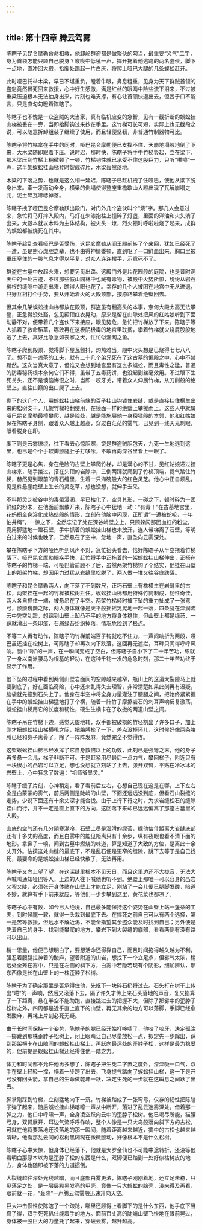```yaml
---
---
---
```

title: 第十四章 腾云驾雾
---




陈瞎子见昆仑摩勒舍命相救，他卸岭群盗都是做聚伙的勾当，最重要“义气”二字，身为首领怎能只顾自己脱身？喉咙中低吼一声，摔开拖着他逃跑的两名盗伙，脚下一点地，直冲回大殿，抬脚处踢起一片白灰，将爬上哑巴大腿的几条蜈蚣赶开。

此时哑巴托举木梁，早已不堪重负，瞪着牛眼，鼻息粗重，见身为天下群贼首领的盗魁竟然冒死回来救援，心中好生感激，满是红丝的眼睛中险些流下泪来，不过被重梁压迫根本无法抽身出来，片刻也难支撑，有心让首领快退出去，但苦于口不能言，只是直勾勾瞪着陈瞎子。

陈瞎子也不愧是一众盗贼的大当家，真有临机应变的急智，见有一截折断的蜈蚣挂山梯被丢在一旁，当即抬脚钩过来抄在手里。这竹梯可长可短，实际上也无截段之说，可以随意拆卸组装了继续了使用，而且轻便坚韧，非普通竹制器物可比。

陈瞎子将竹梯拿在手中的同时，哑巴昆仑摩勒便已支撑不住，天崩地塌般地倒了下来，大木梁随即跟着下压。说时迟，那时快，陈瞎子将手中竹梯竖起，立在梁下，那木梁压到竹梯上稍微顿了一顿，竹梯韧性就已承受不住这股巨力，只听“啪嚓”一声，这半架蜈蚣挂山梯登时裂成碎片，木梁轰然落地。

木粱的下落之势，也就是这么稍一延迟，陈瞎子已趁机拽了住哑巴，使他从粱下脱身出来。牵一发而动全身，横梁的倒塌使得整座重檐歇山大殿出现了瓦解崩塌之兆，泥土碎瓦哧哧掉落。

陈瞎子拽了哑巴昆仑摩勒跃出殿门，对门外几个盗伙叫个“烧”字。那几人会意过来，急忙将马灯摔入殿内，马灯在朱漆抱柱上撞碎了灯盏，里面的洋油和火头淌了出来，大殿本就以木料为主体结构，被火头一燎，烈火顿时呼啦啦烧了起来，成群的蜈蚣都被烧死在其中。

陈瞎子趁乱查看哑巴是否受伤，这昆仑摩勒从阎王殿前转了个来回，犹如已经死了一遭，虽是熊心虎胆之辈，也不由得神情委顿，直到呕了一口鲜血出来，胸口里被重压窒住的一股气息才得以平复，对众人连连摆手，示意死不了。

群盗在古墓中放起火来，想要另觅出路。这殿门外是片花园般的庭院，也是昔时洞天中的一处古迹，不过那些假山园林中也藏有毒物，被殿中火势所惊，纷纷从岩石树根的缝隙中游走出来，瞧得人眼也花了。幸存的几个人被困在地宫中无从进退，只好互相打个手势，要从开始着火的大殿顶部，按原路攀着绝壁回去。

但其余几架蜈蚣挂山梯都放在殿顶，群盗虽有翻高头的本事，奈何大殿太高无法攀登，正急得没处豁，忽见殿顶红衣晃动，原来是留在山隙处把风的红姑娘听到下面动静不对，便带着几个盗伙下来接应，眼见势危，急忙把竹梯放了下来。陈瞎子等人抓着了救命稻草，哪敢再在这极阴极毒的地宫里耽搁，攀着竹梯就火烧屁股般地逃了上去，真好比急急如丧家之犬，忙忙似漏网之鱼。

陈瞎子爬到殿顶，觉得脚下屋瓦颤抖，灼热难当，殿中火头想是已烧得七七八八了。想不到一盏茶的工夫，就有二十几个弟兄死在了这古墓的偏殿之中，心中不禁黯然。这次当真大意了，但谁又会想到地宫里有这么多蜈蚣，而且毒性之猛，普通的防毒秘药根本奈何它们不得，虽带了五毒药饼，也没起到丝毫效用。不过眼下生死关头，还不是懊恼悔恨之时，当即一咬牙关，带着众人伸展竹梯，从刀削般的绝壁上，直往山巅的出口爬了上去。

剩下的这几个人，用蜈蚣挂山梯前端的百子挂山钩锁住岩缝，或是直接挂住横生出来的松树支干，几架竹梯轮翻使用，在镜面一样的绝壁上攀援而上。这些人中就属哑巴昆仑摩勒最擅攀爬，越是险处，越是能施展他一身猿猱般的本领，他和红姑娘保在陈瞎子身侧，跟着众人越上越高，穿过白茫茫的雾气，已见到一线天光刺眼，眼看脱身在即。

脚下则是云雾缭绕，往下看去心惊胆寒，饶是群盗贼胆包天，九死一生地逃到这里，也已是个个手软脚颤腿肚子打哆嗦，不敢再向深谷里看上一眼了。

陈瞎子更是心焦，身在绝险的古壁上攀爬竹梯，却是满心的不甘，见红姑娘递过挂山梯来，随手接过，搭在头顶的岩隙中，三倒两蹿就爬到了竹梯顶端，提气踏住竹梯，赫然见到眼前的青石缝里，生着一只海碗般大的红色灵芝。他心中正自烦乱，见是株悬崖绝壁上生长的灵芝草，想也没想，就伸手去采。

不料那灵芝被谷中的毒蜃浸润，早已枯化了，空具其形，一碰之下，顿时碎为一团鲜红的粉末，在他面前飘散开来，陈瞎子心中猛地一动：“有毒！”在古墓地宫里，花蚂拐全身溶化成热蜡般的情形，立刻在他脑中闪现，正所谓“一遭被蛇咬，十年怕井绳”，一惊之下，全然忘记了处在深谷峭壁之上，只顾躲闪那团血红的粉尘，竟用脚猛地一蹬石壁，手中抓着的蜈蚣挂山梯也未放开，连人带梯离了石壁，等明白过来的时候也晚了，已然悬在了空中，忽地一声，直坠向云雾深处。

攀在陈瞎子下方的哑巴听到风声不对，急忙抬头看去，恰好陈瞎子从半空拖着竹梯落下。哑巴昆仑摩勒眼疾手快，赶忙将手中正拖着的一架蜈蚣挂山梯伸出，正搭在陈瞎子的竹梯一端，可哑巴管前顾不了后，虽然两架竹梯钩了个结实，他挂在山壁上的那架竹梯，却因用力过猛从岩缝里松脱了，两人做一堆又往谷底跌落。

陈瞎子和昆仑摩勒两人，向下落了不到数尺，正巧石壁上有株横生在岩缝里的古松，两架挂在一起的竹梯被松树拦住。蜈蚣挂山梯都用特殊竹筒制成，韧性奇佳，两人各自抓住一端，被悬吊在了半空。两架竹梯倾时被下坠的重力扯成了一张弯弓，颤颤巍巍之际，两人身体就像是天平般摇摇晃晃地一起一落，四条腿在深涧流云中凭空乱蹬，想踩到山壁上凹凸不平的地方将身体稳住，但山壁上都是绿苔，一踩就滑出一条印痕，石屑绿苔纷纷掉落，情况危险到了极点。

不等二人再有动作，陈瞎子的竹梯前端百子钩就吃不住力，一声闷响折为两段，哑巴虽还挂在松树上，可陈瞎子却再次向下跌落。这回再无遮拦，耳畔只闻得呼呼风响。脑中“嗡”的一声，在一瞬间变成了空白，但陈瞎子自小下了二十年苦功，练就了一身以南派腰马为根基的轻功，在这种千钧一发的危急时刻，那二十年苦功终于显示了作用。

他下坠的过程中看到两侧山壁岩面间的空隙越来越窄，瓶山上的这道大裂隙马上就要到底了，好在面临奇险，心中还未乱得失去理智，非常清楚如果此刻再有迟疑，脑袋就先撞到石头上了。他身在半空中将全身力量灌注于腰腿之间，把始终紧紧握在手中的蜈蚣挂山梯猛地打了个横，随着一阵竹子摩擦岩石的刺耳声响反复激荡，蜈蚣挂山梯用它的长度和韧性，硬生生横卡在了收拢的两道山壁之间。

陈瞎子吊在竹梯下边，感觉天旋地转，双手都被破损的竹坯割出了许多口子，加上刚才把蜈蚣挂山梯横甩之际，把胳膊挫了一下，差点没掉环儿，这时候好像两条胳膊已经和身子离骨了，除了一阵阵发麻，竟然完全不觉得疼。

这架蜈蚣挂山梯已经发挥了它自身数倍以上的功效，此刻已是强弩之末，他的身子再多悬一会儿，梯子非断不可。于是赶紧用尽最后一点力气，攀回梯子，附近只有一块很小的凸岩可以立足，想也没想就立刻站了上去，张开双臂，平贴在冷冰冰的岩壁上，心中狂念了数遍：“祖师爷显灵。”

陈瞎子缓了片刻，心神稍定，看了看前后左右，心想自己现在这是在哪，上下左右全是白蒙蒙的雾气，前后两侧是陡峭的山壁，下面还远远没到底，但看石山裂缝的走势，少说下面还有十余丈深才能合拢。由于上行下行之时，为求岩缝松石的缝隙挂山而行，并不一定是直上直下的方向，这回落下来却已远远偏离了那座古墓里的大殿。

山底的空气还有几分阴寒潮冷，石壁上尽是湿滑的绿苔，据他估什距离大岩缝底部还有十多丈的高度，而且白雾中的能见距离只有十余步，纵有夜眼也看不清下面的地形。拿鼻子一嗅，闻到古墓中燃烧的味道，算是知道了大致的方位，是离此十余丈开外。估摸这处山缝的最底下，不是乱石便是更窄的缝隙，跳下去等于是自己找死，最要命的是蜈蚣挂山梯已经快散了，无法再用。

陈瞎子又向上望了望，在这深缝里根本不见天日，而且这里边还不大拢音，无法大声喊叫通知哑巴等人，上边的人往下喊他也听不到。绝壁上那唯一可以容身的凸岩又窄又陡，必须张开身体贴在山壁上才能立足，刚站了一会儿便已腿脚发酸，暗道不妙，就算有手下前来就应，等他们一步步攀到这里，黄花菜也都凉了。

陈瞎子心中有数，如今已入绝境，自己最多能保持这个姿势在山壁上站一盏茶的工夫，到时候腿一软，就得一头栽到最底下去。在摔死之前自己可以有两个选择，第一是苦等救援，但远水不解近渴，不能全指望其余盗众能及时找到自己；另外便是凭着自己的身手，找到能攀爬的地方，攀岩下到大裂缝的底部，看看两侧有没有路可以出山。

稍一思量，他便已想明白了，要想活命还得靠自己，而且时间拖得越久越为不利，强忍着腰腿拉神着的酸麻，望着附近的山岩，想找下一个立足点，但雾气太浓，稍远处全笼在雾中，只是在左侧的斜下方，白雾中若隐若现有个阴影，细加辨认，那东西像是长在山壁上的一株歪脖子松树。

陈瞎子为了确定那里是否承得住他，先抠下一块碎石扔将过去。石头打在树干上传出“啪”的一声响，然后又滚落下去，隔了许久才传上来石头落地的声音，复又掐算了一下距离，悬在半空不能助跑，直接跳过去的把握不大，但除了那雾中的歪脖子松树之外，四周都是近乎直上直下的山壁，再无其余的地方可以落脚，手脚已经愈发酸麻，再耗上片刻必死无疑。

由于长时间保持一个姿势，陈瞎子的腿已经开始打哆嗦了，他咬了咬牙，决定孤注一掷跳到那株歪脖子松树上，闭上眼睛让自己尽量放松一点，拟定先一步蹿出，踩到那架横卡在山隙间的蜈蚣挂山梯上，再跃向最远处的歪脖子松，这样是最为稳妥的，但前提是蜈蚣挂山梯还经得住他一踏之力。

体力和时间都不允许他再多想了，陈瞎子把生死二字置之度外，深深吸一口气，双手在壁上轻轻一撑，横着一步跨了出去，飞身提气踏向了蜈蚣挂山梯，这一下是开弓没有回头箭，拿自己的生命做乾坤一跃，决定生死的一步就在这瞬息之间跃了出去。

脚掌刚踩到竹梯，立刻猛地向下一沉，竹梯被踏成了一张弯弓，仅存的韧性把陈瞎子弹了起来，随后蜈蚣挂山梯喀嚓一声从中断开，落进了乱云迷雾深处。借着那一弹之力，他口中呼啸一声，全身凌空跃向云中的歪脖子松树。他已竭尽所能，猫腰弓身，双臂展开，耳边气流呼呼作响，整个人像是一只大鸟般落向斜下方的古松。可就在他将要落地还没落地的那一瞬间，随着距离越来越近，雾中的古松也越来越清晰，他看那乱云间的松树黑糊糊在微微颤动，好像根本不是什么松树。

陈瞎子心中大惊，但身体已经落下，他就是大罗金仙也不可能中途转折，还没等他看明白那原本以为是歪脖子松的东西是什么，双脚便已踏到一处好似枯树皮的地方，身体也随即被下落的力道掼倒。

大裂缝越往深处光线越暗，而且底部白雾更浓，陈瞎子刚刚着地，还立足未稳，只见落足之处，是一层层黝黑发亮的甲壳，竟像一只大蜈蚣的脑壳，没来得及再看，眼前就一花，“轰隆”一声腾云驾雾般迅速升向天空。

巨大冲击惯性使陈瞎子一个踉跄，哪里还顾得上看脚下的是什么东西，他手底下当真了得，双手死死扒住能着手的地方。面前百丈高的陡峭山壁飞快地在眼前晃过，身体被一股巨大的力量托了起来，穿破云雾，越升越高。